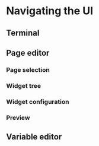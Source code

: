 # Navigating the UI

## Terminal

## Page editor

### Page selection

### Widget tree

### Widget configuration

### Preview

## Variable editor